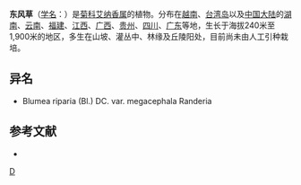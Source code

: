 {{Speciesbox
| genus = Blumea
| species = megacephala
| authority = (Randeria) Chang et Y. Q. Tseng
}}

'''东风草'''（[[学名|学名]]：{{lang|la|''Blumea megacephala''}}）是[[菊科|菊科]][[艾纳香属|艾纳香属]]的植物。分布在[[越南|越南]]、[[台湾岛|台湾岛]]以及[[中国大陆|中国大陆]]的[[湖南|湖南]]、[[云南|云南]]、[[福建|福建]]、[[江西|江西]]、[[广西|广西]]、[[贵州|贵州]]、[[四川|四川]]、[[广东|广东]]等地，生长于海拔240米至1,900米的地区，多生在山坡、灌丛中、林缘及丘陵阳处，目前尚未由人工引种栽培。

== 异名 ==
* Blumea riparia (Bl.) DC. var. megacephala Randeria

== 参考文献 ==
<div class="references-small">
* {{cite web| url =http://www.bioinfo.cn/db05/KmzwSpecies.php?action=view&id=4026| title =东风草| work =《中国高等植物数据库全库》| publisher =中国科学院微生物研究所| author =昆明植物研究所| accessdate =2009-02-24| deadurl =yes| archiveurl =https://web.archive.org/web/20160305030401/http://www.bioinfo.cn/db05/KmzwSpecies.php?action=view&id=4026| archivedate =2016-03-05}}
</div>
{{Taxonbar|from=Q10871190}}

[[Category:艾纳香属|D]]